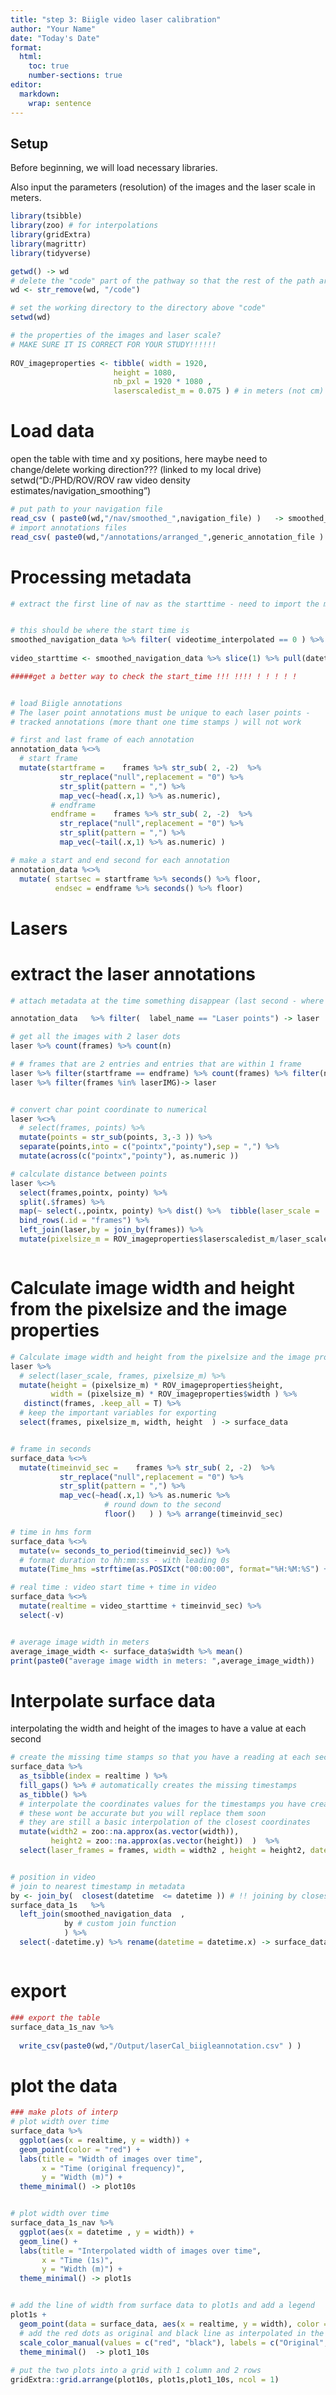 ```yaml
---
title: "step 3: Biigle video laser calibration"
author: "Your Name"
date: "Today's Date"
format:
  html:
    toc: true
    number-sections: true
editor: 
  markdown: 
    wrap: sentence
---
```


## Setup

Before beginning, we will load necessary libraries.

Also input the parameters (resolution) of the images and the laser scale in meters. 

```r

library(tsibble)
library(zoo) # for interpolations
library(gridExtra)
library(magrittr)
library(tidyverse)

getwd() -> wd
# delete the "code" part of the pathway so that the rest of the path are not relative to the code directory
wd <- str_remove(wd, "/code") 

# set the working directory to the directory above "code"
setwd(wd)

# the properties of the images and laser scale? 
# MAKE SURE IT IS CORRECT FOR YOUR STUDY!!!!!! 
  
ROV_imageproperties <- tibble( width = 1920, 
                       height = 1080, 
                       nb_pxl = 1920 * 1080 , 
                       laserscaledist_m = 0.075 ) # in meters (not cm)

```

# Load data

open the table with time and xy positions, here maybe need to change/delete working direction???
(linked to my local drive) setwd("D:/PHD/ROV/ROV raw video density estimates/navigation_smoothing")

```r
# put path to your navigation file  
read_csv ( paste0(wd,"/nav/smoothed_",navigation_file) )   -> smoothed_navigation_data
# import annotations files 
read_csv( paste0(wd,"/annotations/arranged_",generic_annotation_file )  ) -> annotation_data

```
# Processing metadata


```r

 
# extract the first line of nav as the starttime - need to import the metadata as nav


# this should be where the start time is   
smoothed_navigation_data %>% filter( videotime_interpolated == 0 ) %>% pull(datetime)
  
video_starttime <- smoothed_navigation_data %>% slice(1) %>% pull(datetime)

#####get a better way to check the start_time !!! !!!! ! ! ! ! !


# load Biigle annotations 
# The laser point annotations must be unique to each laser points - 
# tracked annotations (more thant one time stamps ) will not work 

# first and last frame of each annotation 
annotation_data %<>%
  # start frame
  mutate(startframe =    frames %>% str_sub( 2, -2)  %>% 
           str_replace("null",replacement = "0") %>% 
           str_split(pattern = ",") %>%
           map_vec(~head(.x,1) %>% as.numeric),
         # endframe
         endframe =    frames %>% str_sub( 2, -2)  %>% 
           str_replace("null",replacement = "0") %>% 
           str_split(pattern = ",") %>%
           map_vec(~tail(.x,1) %>% as.numeric) )

# make a start and end second for each annotation
annotation_data %<>%
  mutate( startsec = startframe %>% seconds() %>% floor, 
          endsec = endframe %>% seconds() %>% floor)

```

# Lasers

# extract the laser annotations 

```r

# attach metadata at the time something disappear (last second - where nearest to the camera) ----------

annotation_data   %>% filter(  label_name == "Laser points") -> laser

# get all the images with 2 laser dots
laser %>% count(frames) %>% count(n)

# # frames that are 2 entries and entries that are within 1 frame
laser %>% filter(startframe == endframe) %>% count(frames) %>% filter(n == 2) %>% pull(frames) -> laserIMG
laser %>% filter(frames %in% laserIMG)-> laser


# convert char point coordinate to numerical
laser %<>%
  # select(frames, points) %>% 
  mutate(points = str_sub(points, 3,-3 )) %>% 
  separate(points,into = c("pointx","pointy"),sep = ",") %>% 
  mutate(across(c("pointx","pointy"), as.numeric )) 

# calculate distance between points 
laser %<>% 
  select(frames,pointx, pointy) %>% 
  split(.$frames) %>%
  map(~ select(.,pointx, pointy) %>% dist() %>%  tibble(laser_scale = .) ) %>%
  bind_rows(.id = "frames") %>% 
  left_join(laser,by = join_by(frames)) %>% 
  mutate(pixelsize_m = ROV_imageproperties$laserscaledist_m/laser_scale %>%  as.numeric )  



```

# Calculate image width and height from the pixelsize and the image properties

```r



# Calculate image width and height from the pixelsize and the image properties
laser %>% 
  # select(laser_scale, frames, pixelsize_m) %>% 
  mutate(height = (pixelsize_m) * ROV_imageproperties$height,
         width = (pixelsize_m) * ROV_imageproperties$width ) %>% 
   distinct(frames, .keep_all = T) %>% 
  # keep the important variables for exporting 
  select(frames, pixelsize_m, width, height  ) -> surface_data 


# frame in seconds 
surface_data %<>% 
  mutate(timeinvid_sec =    frames %>% str_sub( 2, -2)  %>% 
           str_replace("null",replacement = "0") %>% 
           str_split(pattern = ",") %>%
           map_vec(~head(.x,1) %>% as.numeric %>%
                     # round down to the second 
                     floor()   ) ) %>% arrange(timeinvid_sec)

# time in hms form 
surface_data %<>% 
  mutate(v= seconds_to_period(timeinvid_sec)) %>%
  # format duration to hh:mm:ss - with leading 0s
  mutate(Time_hms =strftime(as.POSIXct("00:00:00", format="%H:%M:%S") + v, format="%H:%M:%S") ) 

# real time : video start time + time in video 
surface_data %<>% 
  mutate(realtime = video_starttime + timeinvid_sec) %>% 
  select(-v)


# average image width in meters 
average_image_width <- surface_data$width %>% mean()
print(paste0("average image width in meters: ",average_image_width))

```

# Interpolate surface data

interpolating the width and height of the images to have a value at each second 

```r

# create the missing time stamps so that you have a reading at each second 
surface_data %>% 
  as_tsibble(index = realtime ) %>%
  fill_gaps() %>% # automatically creates the missing timestamps
  as_tibble() %>% 
  # interpolate the coordinates values for the timestamps you have created
  # these wont be accurate but you will replace them soon
  # they are still a basic interpolation of the closest coordinates 
  mutate(width2 = zoo::na.approx(as.vector(width)),
         height2 = zoo::na.approx(as.vector(height))  )  %>%
  select(laser_frames = frames, width = width2 , height = height2, datetime = realtime) -> surface_data_1s  


# position in video 
# join to nearest timestamp in metadata  
by <- join_by(  closest(datetime  <= datetime )) # !! joining by closest time stamp - MAY NOT BE EXACT !!!!!!!!!!!
surface_data_1s   %>% 
  left_join(smoothed_navigation_data  ,
            by # custom join function 
            ) %>% 
  select(-datetime.y) %>% rename(datetime = datetime.x) -> surface_data_1s_nav      



```

# export

```r

### export the table
surface_data_1s_nav %>%
  
  write_csv(paste0(wd,"/Output/laserCal_biigleannotation.csv" ) )


```

# plot the data

```r

### make plots of interp
# plot width over time 
surface_data %>% 
  ggplot(aes(x = realtime, y = width)) +
  geom_point(color = "red") +
  labs(title = "Width of images over time",
       x = "Time (original frequency)",
       y = "Width (m)") +
  theme_minimal() -> plot10s


# plot width over time 
surface_data_1s_nav %>% 
  ggplot(aes(x = datetime , y = width)) +
  geom_line() +
  labs(title = "Interpolated width of images over time",
       x = "Time (1s)",
       y = "Width (m)") +
  theme_minimal() -> plot1s


# add the line of width from surface data to plot1s and add a legend
plot1s + 
  geom_point(data = surface_data, aes(x = realtime, y = width), color = "red") +
  # add the red dots as original and black line as interpolated in the legend
  scale_color_manual(values = c("red", "black"), labels = c("Original", "Interpolated")) +
  theme_minimal()  -> plot1_10s
 
# put the two plots into a grid with 1 column and 2 rows
gridExtra::grid.arrange(plot10s, plot1s,plot1_10s, ncol = 1)

```

